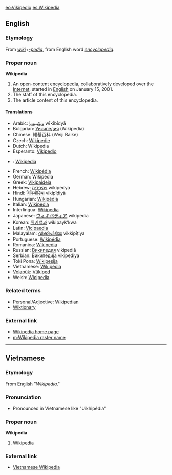 [[eo:Vikipedio]] [[es:Wikipedia]]

==English==

===Etymology===
From ''[[wiki]]''+''[[-pedia]]'', from English word ''[[encyclopedia]]''.

===Proper noun===
'''Wikipedia'''

# An open-content [[encyclopedia]], collaboratively developed over the [[Internet]], started in [[English]] on January 15, 2001.
# The staff of this encyclopedia.
# The article content of this encyclopedia.

==== Translations ====
*Arabic: [[ويكيبيديا]] wīkībīdyā
*Bulgarian: [[Уикипедия]] (Wikipedia)
*Chinese: 維基百科 (Weiji Baike)
*Czech: [[Wikipedie]]
*Dutch: Wikipedia
*Esperanto: [[Vikipedio]]
*{{fi}}: [[Wikipedia]]
*French: [[Wikipédia]]
*German: Wikipedia
*Greek: [[Vikipaideia]]
*Hebrew: [[ויקיפדיה]] wikipedya
*Hindi: [[विकिपीडिया]] vikipīḍiyā
*Hungarian: [[Wikipédia]]
*Italian: [[Wikipedia]]
*Interlingua: [[Wikipedia]]
*Japanese: [[ウィキペディア]] wikipedia
*Korean: [[위키백과]] wikipayk’kwa
*Latin: [[Vicipaedia]]
*Malayalam: [[വിക്കിപീടിയ]] vikkipīṭiya
*Portuguese: [[Wikipédia]]
*Romanica: [[Wikipedia]]
*Russian: [[Википедия]] vikipediâ
*Serbian: [[Википедија]] vikipediya
*Toki Pona: [[Wikipesija]]
*Vietnamese: [[#Vietnamese|Wikipedia]]
*[[Volapük]]: [[Vükiped]]
*Welsh: [[Wicipedia]]

=== Related terms ===

*Personal/Adjective: [[Wikipedian]]
*[[Wiktionary]]

=== External link ===
* [[w:Main Page|Wikipedia home page]]
* [[m:Wikipedia raster name]]

----

==Vietnamese==

===Etymology===
From [[English]] "''Wikipedia''."

===Pronunciation===
*Pronounced in Vietnamese like "Uikhipéđia"

===Proper noun===
'''Wikipedia'''

#[[#English|Wikipedia]]

===External link===
*[[vi:Trang Chính|Vietnamese Wikipedia]]